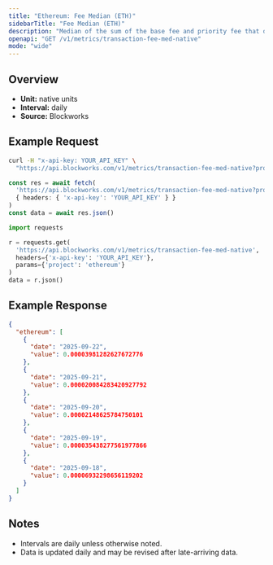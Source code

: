 ```yaml
---
title: "Ethereum: Fee Median (ETH)"
sidebarTitle: "Fee Median (ETH)"
description: "Median of the sum of the base fee and priority fee that day in native chain token"
openapi: "GET /v1/metrics/transaction-fee-med-native"
mode: "wide"
---
```


## Overview

- **Unit:** native units
- **Interval:** daily
- **Source:** Blockworks

## Example Request

<CodeGroup>

```bash cURL
curl -H "x-api-key: YOUR_API_KEY" \
  "https://api.blockworks.com/v1/metrics/transaction-fee-med-native?project=ethereum"
```

```typescript TypeScript
const res = await fetch(
  'https://api.blockworks.com/v1/metrics/transaction-fee-med-native?project=ethereum',
  { headers: { 'x-api-key': 'YOUR_API_KEY' } }
)
const data = await res.json()
```

```python Python
import requests

r = requests.get(
  'https://api.blockworks.com/v1/metrics/transaction-fee-med-native',
  headers={'x-api-key': 'YOUR_API_KEY'},
  params={'project': 'ethereum'}
)
data = r.json()
```

</CodeGroup>

## Example Response

```json
{
  "ethereum": [
    {
      "date": "2025-09-22",
      "value": 0.00003981282627672776
    },
    {
      "date": "2025-09-21",
      "value": 0.000020084283420927792
    },
    {
      "date": "2025-09-20",
      "value": 0.00002148625784750101
    },
    {
      "date": "2025-09-19",
      "value": 0.000035438277561977866
    },
    {
      "date": "2025-09-18",
      "value": 0.00006932298656119202
    }
  ]
}
```

## Notes
- Intervals are daily unless otherwise noted.
- Data is updated daily and may be revised after late-arriving data.